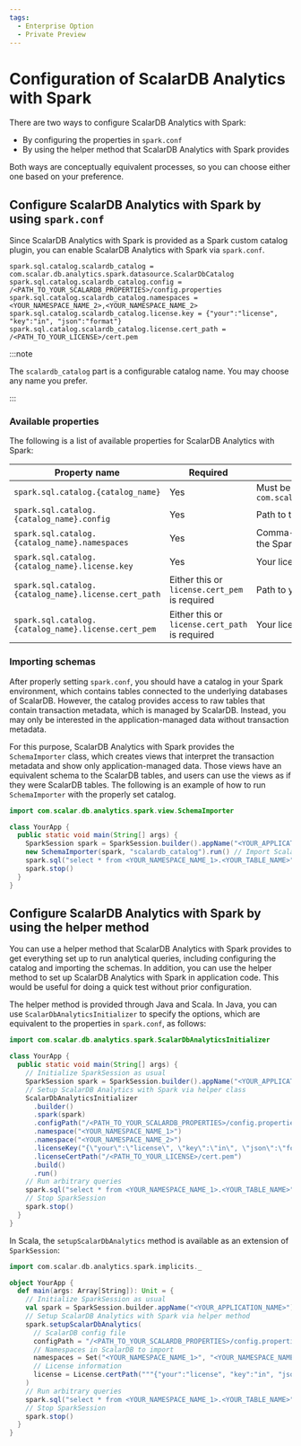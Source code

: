```yaml
---
tags:
  - Enterprise Option
  - Private Preview
---
```


# Configuration of ScalarDB Analytics with Spark


There are two ways to configure ScalarDB Analytics with Spark:

- By configuring the properties in `spark.conf`
- By using the helper method that ScalarDB Analytics with Spark provides

Both ways are conceptually equivalent processes, so you can choose either one based on your preference.

## Configure ScalarDB Analytics with Spark by using `spark.conf`

Since ScalarDB Analytics with Spark is provided as a Spark custom catalog plugin, you can enable ScalarDB Analytics with Spark via `spark.conf`.

```properties
spark.sql.catalog.scalardb_catalog = com.scalar.db.analytics.spark.datasource.ScalarDbCatalog
spark.sql.catalog.scalardb_catalog.config = /<PATH_TO_YOUR_SCALARDB_PROPERTIES>/config.properties
spark.sql.catalog.scalardb_catalog.namespaces = <YOUR_NAMESPACE_NAME_2>,<YOUR_NAMESPACE_NAME_2>
spark.sql.catalog.scalardb_catalog.license.key = {"your":"license", "key":"in", "json":"format"}
spark.sql.catalog.scalardb_catalog.license.cert_path = /<PATH_TO_YOUR_LICENSE>/cert.pem
```

:::note

The `scalardb_catalog` part is a configurable catalog name. You may choose any name you prefer.

:::

### Available properties

The following is a list of available properties for ScalarDB Analytics with Spark:

| Property name                                        | Required                                       | Description                                                             |
|------------------------------------------------------|------------------------------------------------|-------------------------------------------------------------------------|
| `spark.sql.catalog.{catalog_name}`                   | Yes                                            | Must be `com.scalar.db.analytics.spark.datasource.ScalarDbCatalog`      |
| `spark.sql.catalog.{catalog_name}.config`            | Yes                                            | Path to the ScalarDB configuration file                                 |
| `spark.sql.catalog.{catalog_name}.namespaces`        | Yes                                            | Comma-separated list of ScalarDB namespaces to import to the Spark side |
| `spark.sql.catalog.{catalog_name}.license.key`       | Yes                                            | Your license key in the JSON format                                     |
| `spark.sql.catalog.{catalog_name}.license.cert_path` | Either this or `license.cert_pem` is required  | Path to your license certificate file                                   |
| `spark.sql.catalog.{catalog_name}.license.cert_pem`  | Either this or `license.cert_path` is required | Your license certificate in the PEM format                              |

### Importing schemas

After properly setting `spark.conf`, you should have a catalog in your Spark environment, which contains tables connected to the underlying databases of ScalarDB. However, the catalog provides access to raw tables that contain transaction metadata, which is managed by ScalarDB. Instead, you may only be interested in the application-managed data without transaction metadata.

For this purpose, ScalarDB Analytics with Spark provides the `SchemaImporter` class, which creates views that interpret the transaction metadata and show only application-managed data. Those views have an equivalent schema to the ScalarDB tables, and users can use the views as if they were ScalarDB tables. The following is an example of how to run `SchemaImporter` with the properly set catalog.

```java
import com.scalar.db.analytics.spark.view.SchemaImporter

class YourApp {
  public static void main(String[] args) {
    SparkSession spark = SparkSession.builder().appName("<YOUR_APPLICATION_NAME>").getOrCreate()
    new SchemaImporter(spark, "scalardb_catalog").run() // Import ScalarDB table schemas from the catalog named "scalardb_catalog"
    spark.sql("select * from <YOUR_NAMESPACE_NAME_1>.<YOUR_TABLE_NAME>").show()
    spark.stop()
  }
}
```

## Configure ScalarDB Analytics with Spark by using the helper method

You can use a helper method that ScalarDB Analytics with Spark provides to get everything set up to run analytical queries, including configuring the catalog and importing the schemas. In addition, you can use the helper method to set up ScalarDB Analytics with Spark in application code. This would be useful for doing a quick test without prior configuration.

The helper method is provided through Java and Scala. In Java, you can use `ScalarDbAnalyticsInitializer` to specify the options, which are equivalent to the properties in `spark.conf`, as follows:

```java
import com.scalar.db.analytics.spark.ScalarDbAnalyticsInitializer

class YourApp {
  public static void main(String[] args) {
    // Initialize SparkSession as usual
    SparkSession spark = SparkSession.builder().appName("<YOUR_APPLICATION_NAME>").getOrCreate()
    // Setup ScalarDB Analytics with Spark via helper class
    ScalarDbAnalyticsInitializer
      .builder()
      .spark(spark)
      .configPath("/<PATH_TO_YOUR_SCALARDB_PROPERTIES>/config.properties")
      .namespace("<YOUR_NAMESPACE_NAME_1>")
      .namespace("<YOUR_NAMESPACE_NAME_2>")
      .licenseKey("{\"your\":\"license\", \"key\":\"in\", \"json\":\"format\"}")
      .licenseCertPath("/<PATH_TO_YOUR_LICENSE>/cert.pem")
      .build()
      .run()
    // Run arbitrary queries
    spark.sql("select * from <YOUR_NAMESPACE_NAME_1>.<YOUR_TABLE_NAME>").show()
    // Stop SparkSession
    spark.stop()
  }
}
```

In Scala, the `setupScalarDbAnalytics` method is available as an extension of `SparkSession`:

```scala
import com.scalar.db.analytics.spark.implicits._

object YourApp {
  def main(args: Array[String]): Unit = {
    // Initialize SparkSession as usual
    val spark = SparkSession.builder.appName("<YOUR_APPLICATION_NAME>").getOrCreate()
    // Setup ScalarDB Analytics with Spark via helper method
    spark.setupScalarDbAnalytics(
      // ScalarDB config file
      configPath = "/<PATH_TO_YOUR_SCALARDB_PROPERTIES>/config.properties", 
      // Namespaces in ScalarDB to import
      namespaces = Set("<YOUR_NAMESPACE_NAME_1>", "<YOUR_NAMESPACE_NAME_2>"),
      // License information
      license = License.certPath("""{"your":"license", "key":"in", "json":"format"}""", "/<PATH_TO_YOUR_LICENSE>/cert.pem")
    )
    // Run arbitrary queries
    spark.sql("select * from <YOUR_NAMESPACE_NAME_1>.<YOUR_TABLE_NAME>").show()
    // Stop SparkSession
    spark.stop()
  }
}
```

